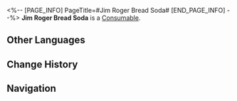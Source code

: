 <%-- [PAGE_INFO]
PageTitle=#Jim Roger Bread Soda#
[END_PAGE_INFO] --%>
{{Item Infobox
|id          = 408004
|image       = Item Jim Roger Bread Soda.png
|type        = Consumable
|invCategory = Consumables
|rarity      = 3
|effect      = When used, instantly heal a single ally by 100% of their Max HP.
|description = Crush dried bread into fine crumbs, add water, extract the liquid and let it undergo fermentation. Add Jim Roger patented ingredients as the last step. And there you go, authentic taste of Jim Roger!
}}
'''Jim Roger Bread Soda''' is a [[Consumable]].

==Other Languages==
{{Other Languages
|en   = Jim Roger Bread Soda
|zhs  = 吉姆•罗杰面包味汽水
|zht  = 吉姆•羅傑麵包口味汽水
|ja   = ジム・ロジャーパンフレーバーのソーダ水
|ko   = 짐•로저의 빵 맛 소다수
|es   = Bebida con sabor a pan de Jim Roger
|fr   = Soda au pain de Jim Roger
|ru   = Хлебная содовая Джима Роджера
|th   = Jim Roger Bread Soda
|vi   = Soda Bánh Mì Jim Roger
|de   = Jim Rogers Backsoda
|id   = Jim Roger Bread Soda
|pt   = Refrigerante de Pão do Jim Roger
}}

==Change History==
{{Change History|2.0}}

==Navigation==
{{Consumable Navbox}}